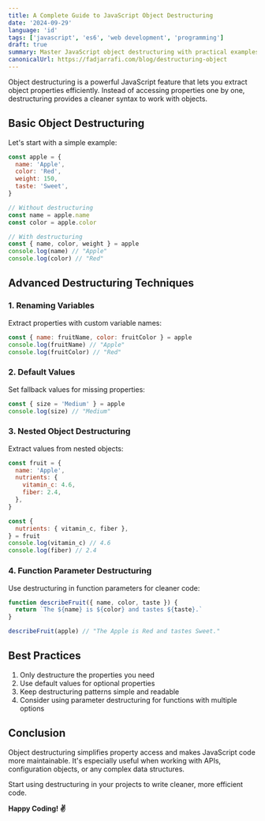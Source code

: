 ```yaml
---
title: A Complete Guide to JavaScript Object Destructuring
date: '2024-09-29'
language: 'id'
tags: ['javascript', 'es6', 'web development', 'programming']
draft: true
summary: Master JavaScript object destructuring with practical examples. Learn how to efficiently extract object properties, handle nested objects, and use advanced destructuring patterns.
canonicalUrl: https://fadjarrafi.com/blog/destructuring-object
---
```


Object destructuring is a powerful JavaScript feature that lets you extract object properties efficiently. Instead of accessing properties one by one, destructuring provides a cleaner syntax to work with objects.

## Basic Object Destructuring

Let's start with a simple example:

```js
const apple = {
  name: 'Apple',
  color: 'Red',
  weight: 150,
  taste: 'Sweet',
}

// Without destructuring
const name = apple.name
const color = apple.color

// With destructuring
const { name, color, weight } = apple
console.log(name) // "Apple"
console.log(color) // "Red"
```

## Advanced Destructuring Techniques

### 1. Renaming Variables

Extract properties with custom variable names:

```js
const { name: fruitName, color: fruitColor } = apple
console.log(fruitName) // "Apple"
console.log(fruitColor) // "Red"
```

### 2. Default Values

Set fallback values for missing properties:

```js
const { size = 'Medium' } = apple
console.log(size) // "Medium"
```

### 3. Nested Object Destructuring

Extract values from nested objects:

```js
const fruit = {
  name: 'Apple',
  nutrients: {
    vitamin_c: 4.6,
    fiber: 2.4,
  },
}

const {
  nutrients: { vitamin_c, fiber },
} = fruit
console.log(vitamin_c) // 4.6
console.log(fiber) // 2.4
```

### 4. Function Parameter Destructuring

Use destructuring in function parameters for cleaner code:

```js
function describeFruit({ name, color, taste }) {
  return `The ${name} is ${color} and tastes ${taste}.`
}

describeFruit(apple) // "The Apple is Red and tastes Sweet."
```

## Best Practices

1. Only destructure the properties you need
2. Use default values for optional properties
3. Keep destructuring patterns simple and readable
4. Consider using parameter destructuring for functions with multiple options

## Conclusion

Object destructuring simplifies property access and makes JavaScript code more maintainable. It's especially useful when working with APIs, configuration objects, or any complex data structures.

Start using destructuring in your projects to write cleaner, more efficient code.

**Happy Coding! ✌️**
